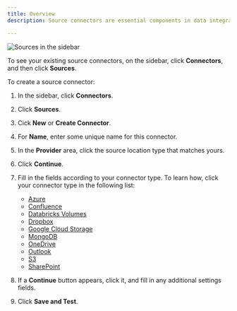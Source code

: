 ```yaml
---
title: Overview
description: Source connectors are essential components in data integration systems that establish a link between your files and the data ingestion process. They facilitate the batch processing of files, allowing for the systematic retrieval and ingestion of data stored in various file formats.

---
```


![Sources in the sidebar](/img/platform/Sources-Sidebar.png)

To see your existing source connectors, on the sidebar, click **Connectors**, and then click **Sources**.

To create a source connector:

1. In the sidebar, click **Connectors**.
2. Click **Sources**.
3. Cick **New** or **Create Connector**.
4. For **Name**, enter some unique name for this connector.
5. In the **Provider** area, click the source location type that matches yours.
6. Click **Continue**.
7. Fill in the fields according to your connector type. To learn how, click your connector type in the following list:

   - [Azure](/platform/sources/azure-blob-storage)
   - [Confluence](/platform/sources/confluence)
   - [Databricks Volumes](/platform/sources/databricks-volumes)
   - [Dropbox](/platform/sources/dropbox)
   - [Google Cloud Storage](/platform/sources/google-cloud)
   - [MongoDB](/platform/sources/mongodb)
   - [OneDrive](/platform/sources/onedrive)
   - [Outlook](/platform/sources/outlook)
   - [S3](/platform/sources/s3)
   - [SharePoint](/platform/source/sharepoint)
        
8. If a **Continue** button appears, click it, and fill in any additional settings fields.
9. Click **Save and Test**. 
